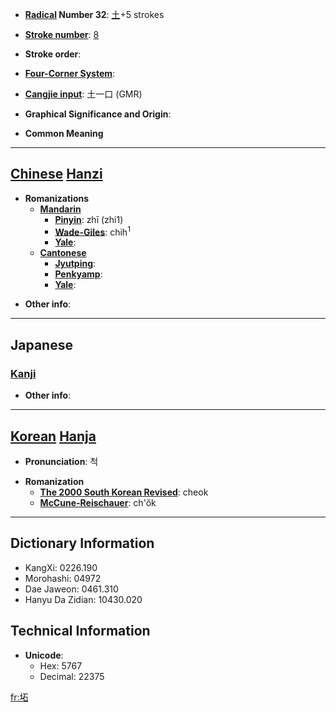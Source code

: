 * '''[[Wiktionary:Chinese radical index| Radical]] Number 32''': [[Wiktionary:Chinese radical index 土|土]]+5 strokes

* '''[[Wiktionary:Chinese total strokes index|Stroke number]]''': [[Wiktionary:Chinese total strokes index 8|8]]

* '''Stroke order''': 

* '''[[Wiktionary:Chinese four corner index|Four-Corner System]]''': 

* '''[[Wiktionary:Chinese Cangjie index|Cangjie input]]''': 土一口 (GMR)

* '''Graphical Significance and Origin''': 

* '''Common Meaning'''

----

== [[Chinese]] [[Hanzi]] ==

* '''Romanizations'''
** '''[[Mandarin]]'''
*** '''[[Pinyin]]''': zhī (zhi1)
*** '''[[Wade-Giles]]''': chih<sup>1</sup>
*** '''[[Yale]]''': 
** '''[[Cantonese]]'''
*** '''[[Jyutping]]''':
*** '''[[Penkyamp]]''': 
*** '''[[Yale]]''': 

* '''Other info''': 

----

==Japanese==
===[[Kanji]]===
{{kanji|on readings=[[せき]] (seki), [[しゃう]] (shau)
|kun readings=[[どだい]] (dodai)
}}

* '''Other info''':  

----

== [[Korean]] [[Hanja]] ==

* '''Pronunciation''': 척

* '''Romanization'''
** '''[[The 2000 South Korean Revised Romanization|The 2000 South Korean Revised]]''': cheok
** '''[[McCune-Reischauer]]''': ch'ŏk

----

== Dictionary Information ==

* KangXi: 0226.190
* Morohashi: 04972
* Dae Jaweon: 0461.310
* Hanyu Da Zidian: 10430.020

== Technical Information ==

* '''Unicode''':
** Hex: 5767
** Decimal: 22375

[[fr:坧]]